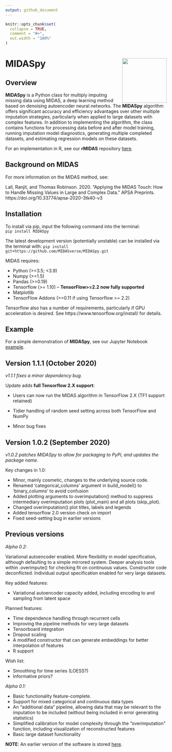 ```yaml
---
output: github_document
---
```


<!-- README.md is generated from README.Rmd. Please edit that file -->

```r
knitr::opts_chunk$set(
  collapse = TRUE,
  comment = "#>",
  out.width = "100%"
)
```

# MIDASpy<img src='MIDASpy_logo.png' align="right" height="139" /></a>

<!-- badges: start -->
<!-- [![CRAN status](https://www.r-pkg.org/badges/version/dplyr)](https://cran.r-project.org/package=dplyr) -->
<!-- [![R build status](https://github.com/tidyverse/dplyr/workflows/R-CMD-check/badge.svg)](https://github.com/tidyverse/dplyr/actions?workflow=R-CMD-check) -->
<!-- [![Codecov test coverage](https://codecov.io/gh/tidyverse/dplyr/branch/master/graph/badge.svg)](https://codecov.io/gh/tidyverse/dplyr?branch=master) -->
<!-- [![R build status](https://github.com/tidyverse/dplyr/workflows/R-CMD-check/badge.svg)](https://github.com/tidyverse/dplyr/actions) -->
<!-- badges: end -->

## Overview

**MIDASpy** is a Python class for multiply imputing missing data using MIDAS, a deep learning method based on denoising autoencoder neural networks. The **MIDASpy** algorithm offers significant accuracy and efficiency advantages over other multiple imputation strategies, particularly when applied to large datasets with complex features. In addition to implementing the algorithm, the class contains functions for processing data before and after model training, running imputation model diagnostics, generating multiple completed datasets, and estimating regression models on these datasets.

For an implementation in R, see our **rMIDAS** repository [here](https://github.com/MIDASverse/rMIDAS).

## Background on MIDAS

For more information on the MIDAS method, see:

Lall, Ranjit, and Thomas Robinson. 2020. “Applying the MIDAS Touch: How to Handle Missing Values in Large and Complex Data.” APSA Preprints. https://doi.org/10.33774/apsa-2020-3tk40-v3

## Installation

To install via pip, input the following command into the terminal:  
`pip install MIDASpy`

The latest development version (potentially unstable) can be installed via the terminal with:
`pip install git+https://github.com/MIDASverse/MIDASpy.git`

MIDAS requires:

* Python (>=3.5; <3.9)
* Numpy (>=1.5)
* Pandas (>=0.19)
* Tensorflow (>= 1.10) -- **TensorFlow>=2.2 now fully supported**
* Matplotlib
* TensorFlow Addons (>=0.11 if using Tensorflow >= 2.2)

Tensorflow also has a number of requirements, particularly if GPU acceleration is desired. See https://www.tensorflow.org/install/ for details.

## Example

For a simple demonstration of **MIDASpy**, see our Jupyter Notebook [example](https://github.com/MIDASverse/MIDASpy/blob/master/Examples/midas_demo.ipynb). 

## Version 1.1.1 (October 2020)

*v1.1.1 fixes a minor dependency bug.*

Update adds **full Tensorflow 2.X support**:

* Users can now run the MIDAS algorithm in TensorFlow 2.X (TF1 support retained)

* Tidier handling of random seed setting across both TensorFlow and NumPy

* Minor bug fixes


## Version 1.0.2 (September 2020)

*v1.0.2 patches MIDASpy to allow for packaging to PyPi, and updates the package name.*

Key changes in 1.0:

* Minor, mainly cosmetic, changes to the underlying source code.
* Renamed 'categorical_columns' argument in build_model() to 'binary_columns' to avoid confusion
* Added plotting arguments to overimputation() method to suppress intermediary overimputation plots (plot_main) and all plots (skip_plot).
* Changed overimputation() plot titles, labels and legends
* Added tensorflow 2.0 version check on import
* Fixed seed-setting bug in earlier versions


Previous versions
-----------------

*Alpha 0.2:*

Variational autoencoder enabled. More flexibility in model specification, although defaulting to a simple mirrored system. Deeper analysis tools within .overimpute() for checking fit on continuous values. Constructor code deconflicted. Individual output specification enabled for very large datasets.

Key added features:

* Variational autoencoder capacity added, including encoding to and sampling from latent space

Planned features:

* Time dependence handling through recurrent cells
* Improving the pipeline methods for very large datasets
* Tensorboard integration
* Dropout scaling
* A modified constructor that can generate embeddings for better interpolation of features
* R support

Wish list:

* Smoothing for time series (LOESS?)
* Informative priors?

*Alpha 0.1:*

* Basic functionality feature-complete.
* Support for mixed categorical and continuous data types
* An "additional data" pipeline, allowing data that may be relevant to the imputation to be included (without being included in error generating statistics)
* Simplified calibration for model complexity through the "overimputation" function, including visualization of reconstructed features
* Basic large dataset functionality

**NOTE**: An earlier version of the software is stored
[here](https://github.com/Oracen/MIDAS).
